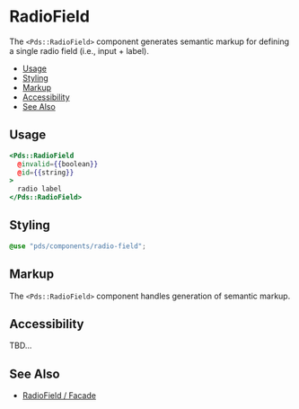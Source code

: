 
# RadioField
The `<Pds::RadioField>` component generates semantic markup for defining a
single radio field (i.e., input + label).

- [Usage](#usage)
- [Styling](#styling)
- [Markup](#markup)
- [Accessibility](#accessibility)
- [See Also](#see-also)


## Usage

```handlebars
<Pds::RadioField
  @invalid={{boolean}}
  @id={{string}}
>
  radio label
</Pds::RadioField>
```
<ArgsTable of="PdsRadioField" />


## Styling
```scss
@use "pds/components/radio-field";
```


## Markup
The `<Pds::RadioField>` component handles generation of semantic markup.


## Accessibility
TBD...


## See Also
- [RadioField / Facade](?path=/docs/components-radiofield-facade--index)
